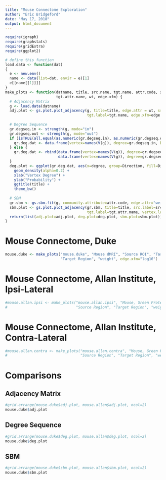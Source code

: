 ```yaml
---
title: "Mouse Connectome Exploration"
author: "Eric Bridgeford"
date: "May 17, 2018"
output: html_document
---
```

```r
require(igraph)
require(graphstats)
require(gridExtra)
require(ggplot2)
```


```r
# define this function
load.data <- function(dat)
{
  e <- new.env()
  name <- data(list=dat, envir = e)[1]
  e[[name[[1]]]]
}
make_plots <- function(datname, title, src.name, tgt.name, attr.code, src.attr.name,
                       tgt.attr.name, wt, edge.xfm) {
  # Adjacency Matrix
  g <- load.data(datname)
  adj.plot <- gs.plot.plot_adjacency(g, title=title, edge.attr = wt, src.label=src.name,
                                     tgt.label=tgt.name, edge.xfm=edge.xfm)
  
  # Degree Sequence
  gr.degseq.in <- strength(g, mode="in")
  gr.degseq.out <- strength(g, mode="out")
  if (isTRUE(all.equal(as.numeric(gr.degseq.in), as.numeric(gr.degseq.out)))) {
    gr.deg.dat <- data.frame(vertex=names(V(g)), degree=gr.degseq.in, Direction="undirected")
  } else {
    gr.deg.dat <- rbind(data.frame(vertex=names(V(g)), degree=gr.degseq.in, Direction="in"),
                        data.frame(vertex=names(V(g)), degree=gr.degseq.out, Direction="out"))
  }
  deg.plot <- ggplot(gr.deg.dat, aes(x=degree, group=Direction, fill=Direction)) +
    geom_density(alpha=0.2) +
    xlab("Vertex Degree") +
    ylab("Probability") +
    ggtitle(title) +
    theme_bw()
  
  # SBM
  gr.sbm <- gs.sbm.fit(g, community.attribute=attr.code, edge.attr="weight")
  sbm.plot <- gs.plot.plot_adjacency(gr.sbm, title=title, src.label=src.attr.name,
                                     tgt.label=tgt.attr.name, vertex.label=TRUE, edge.attr="weight")
  return(list(adj.plot=adj.plot, deg.plot=deg.plot, sbm.plot=sbm.plot))
}
```

# Mouse Connectome, Duke

```r
mouse.duke <- make_plots("mouse.duke", "Mouse dMRI", "Source ROI", "Target ROI", "level1", "Source Region",
                         "Target Region", "weight", edge.xfm="log10")
```

# Mouse Connectome, Allan Institute, Ipsi-Lateral

```r
#mouse.allan.ipsi <- make_plots("mouse.allan.ipsi", "Mouse, Green Protein, Ipsilateral", "Source ROI", "Target ROI", "region",
#                               "Source Region", "Target Region", "weight", edge.xfm="log10")
```

# Mouse Connectome, Allan Institute, Contra-Lateral

```r
#mouse.allan.contra <- make_plots("mouse.allan.contra", "Mouse, Green Protein, Contralateral", "Source ROI", "Target ROI", "region",
#                                 "Source Region", "Target Region", "weight", edge.xfm="log10")
```

# Comparisons

## Adjacency Matrix

```r
#grid.arrange(mouse.duke$adj.plot, mouse.allan$adj.plot, ncol=2)
mouse.duke$adj.plot
```

## Degree Sequence

```r
#grid.arrange(mouse.duke$deg.plot, mouse.allan$deg.plot, ncol=2)
mouse.duke$deg.plot
```

## SBM

```r
#grid.arrange(mouse.duke$sbm.plot, mouse.allan$sbm.plot, ncol=2)
mouse.duke$sbm.plot
```

